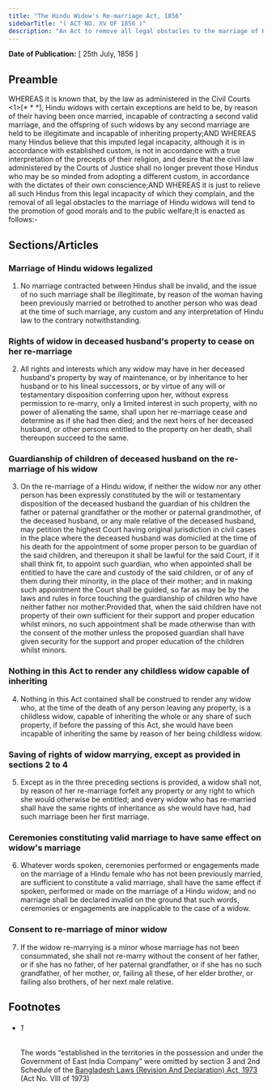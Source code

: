 ```yaml
---
title: "The Hindu Widow's Re-marriage Act, 1856"
sidebarTitle: "( ACT NO. XV OF 1856 )"
description: "An Act to remove all legal obstacles to the marriage of Hindu Widows."
---
```


**Date of Publication:** [ 25th July, 1856 ]

## Preamble

WHEREAS it is known that, by the law as administered in the Civil Courts <1>[\* \* \*], Hindu widows with certain exceptions are held to be, by reason of their having been once married, incapable of contracting a second valid marriage, and the offspring of such widows by any second marriage are held to be illegitimate and incapable of inheriting property;AND WHEREAS many Hindus believe that this imputed legal incapacity, although it is in accordance with established custom, is not in accordance with a true interpretation of the precepts of their religion, and desire that the civil law administered by the Courts of Justice shall no longer prevent those Hindus who may be so minded from adopting a different custom, in accordance with the dictates of their own conscience;AND WHEREAS it is just to relieve all such Hindus from this legal incapacity of which they complain, and the removal of all legal obstacles to the marriage of Hindu widows will tend to the promotion of good morals and to the public welfare;It is enacted as follows:-

## Sections/Articles

### Marriage of Hindu widows legalized

1. No marriage contracted between Hindus shall be invalid, and the issue of no such marriage shall be illegitimate, by reason of the woman having been previously married or betrothed to another person who was dead at the time of such marriage, any custom and any interpretation of Hindu law to the contrary notwithstanding.

### Rights of widow in deceased husband's property to cease on her re-marriage

2. All rights and interests which any widow may have in her deceased husband's property by way of maintenance, or by inheritance to her husband or to his lineal successors, or by virtue of any will or testamentary disposition conferring upon her, without express permission to re-marry, only a limited interest in such property, with no power of alienating the same, shall upon her re-marriage cease and determine as if she had then died; and the next heirs of her deceased husband, or other persons entitled to the property on her death, shall thereupon succeed to the same.

### Guardianship of children of deceased husband on the re-marriage of his widow

3. On the re-marriage of a Hindu widow, if neither the widow nor any other person has been expressly constituted by the will or testamentary disposition of the deceased husband the guardian of his children the father or paternal grandfather or the mother or paternal grandmother, of the deceased husband, or any male relative of the deceased husband, may petition the highest Court having original jurisdiction in civil cases in the place where the deceased husband was domiciled at the time of his death for the appointment of some proper person to be guardian of the said children, and thereupon it shall be lawful for the said Court, if it shall think fit, to appoint such guardian, who when appointed shall be entitled to have the care and custody of the said children, or of any of them during their minority, in the place of their mother; and in making such appointment the Court shall be guided, so far as may be by the laws and rules in force touching the guardianship of children who have neither father nor mother:Provided that, when the said children have not property of their own sufficient for their support and proper education whilst minors, no such appointment shall be made otherwise than with the consent of the mother unless the proposed guardian shall have given security for the support and proper education of the children whilst minors.

### Nothing in this Act to render any childless widow capable of inheriting

4. Nothing in this Act contained shall be construed to render any widow who, at the time of the death of any person leaving any property, is a childless widow, capable of inheriting the whole or any share of such property, if before the passing of this Act, she would have been incapable of inheriting the same by reason of her being childless widow.

### Saving of rights of widow marrying, except as provided in sections 2 to 4

5. Except as in the three preceding sections is provided, a widow shall not, by reason of her re-marriage forfeit any property or any right to which she would otherwise be entitled; and every widow who has re-married shall have the same rights of inheritance as she would have had, had such marriage been her first marriage.

### Ceremonies constituting valid marriage to have same effect on widow's marriage

6. Whatever words spoken, ceremonies performed or engagements made on the marriage of a Hindu female who has not been previously married, are sufficient to constitute a valid marriage, shall have the same effect if spoken, performed or made on the marriage of a Hindu widow; and no marriage shall be declared invalid on the ground that such words, ceremonies or engagements are inapplicable to the case of a widow.

### Consent to re-marriage of minor widow

7. If the widow re-marrying is a minor whose marriage has not been consummated, she shall not re-marry without the consent of her father, or if she has no father, of her paternal grandfather, or if she has no such grandfather, of her mother, or, failing all these, of her elder brother, or failing also brothers, of her next male relative.

## Footnotes

- ###### 1

  The words “established in the territories in the possession and under the Government of East India Company” were omitted by section 3 and 2nd Schedule of the [Bangladesh Laws (Revision And Declaration) Act, 1973](/act-430.html "Bangladesh Laws (Revision And Declaration) Act, 1973") (Act No. VIII of 1973)
